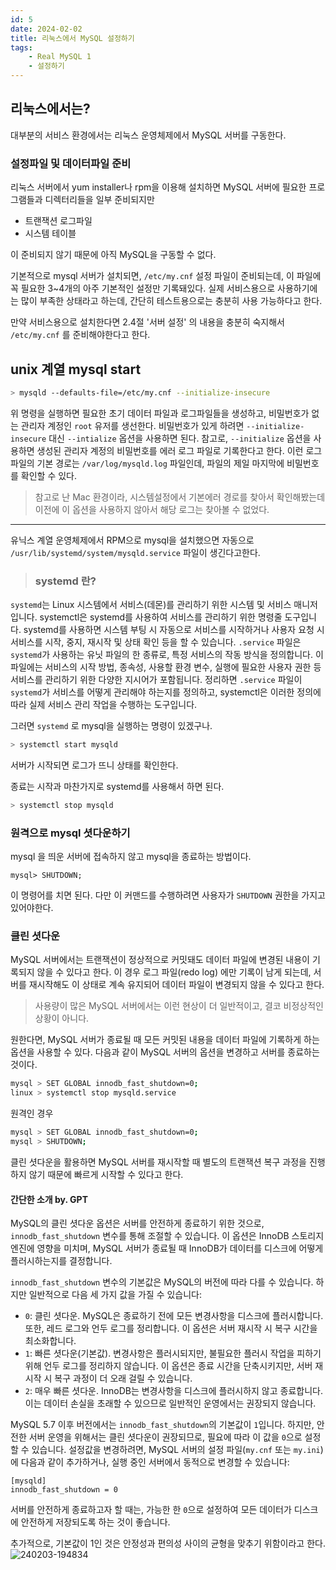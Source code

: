 ```yaml
---
id: 5
date: 2024-02-02
title: 리눅스에서 MySQL 설정하기
tags:
    - Real MySQL 1
    - 설정하기
---
```


## 리눅스에서는?

대부분의 서비스 환경에서는 리눅스 운영체제에서 MySQL 서버를 구동한다.

### 설정파일 및 데이터파일 준비

리눅스 서버에서 yum installer나 rpm을 이용해 설치하면
MySQL 서버에 필요한 프로그램들과 디렉터리들을 일부 준비되지만

- 트랜잭션 로그파일
- 시스템 테이블

이 준비되지 않기 때문에 아직 MySQL을 구동할 수 없다.

기본적으로 mysql 서버가 설치되면, `/etc/my.cnf` 설정 파일이 준비되는데, 이 파일에 꼭 필요한 3~4개의 아주 기본적인 설정만 기록돼있다.
실제 서비스용으로 사용하기에는 많이 부족한 상태라고 하는데, 간단히 테스트용으로는 충분히 사용 가능하다고 한다.

만약 서비스용으로 설치한다면 2.4절 '서버 설정' 의 내용을 충분히 숙지해서 `/etc/my.cnf` 를 준비해야한다고 한다.

## unix 계열 mysql start

```bash
> mysqld --defaults-file=/etc/my.cnf --initialize-insecure
```

위 명령을 실행하면 필요한 초기 데이터 파일과 로그파일들을 생성하고, 비밀번호가 없는 관리자 계정인 `root` 유저를 생선한다.
비밀번호가 있게 하려면 `--initialize-insecure` 대신 `--intialize` 옵션을 사용하면 된다.
참고로, `--initialize` 옵션을 사용하면 생성된 관리자 계정의 비밀번호를 에러 로그 파일로 기록한다고 한다.
이런 로그 파일의 기본 경로는 `/var/log/mysqld.log` 파일인데, 파일의 제일 마지막에 비밀번호를 확인할 수 있다.

> 참고로 난 Mac 환경이라, 시스템설정에서 기본에러 경로를 찾아서 확인해봤는데 이전에 이 옵션을 사용하지 않아서 해당 로그는 찾아볼 수 없었다.

---

유닉스 계열 운영체제에서 RPM으로 mysql을 설치했으면 자동으로 `/usr/lib/systemd/system/mysqld.service` 파일이 생긴다고한다.

> ### systemd 란?
>
`systemd`는 Linux 시스템에서 서비스(데몬)를 관리하기 위한 시스템 및 서비스 매니저입니다. systemctl은 systemd를 사용하여 서비스를 관리하기 위한 명령줄 도구입니다.
systemd를 사용하면 시스템 부팅 시 자동으로 서비스를 시작하거나 사용자 요청 시 서비스를 시작, 중지, 재시작 및 상태 확인 등을 할 수 있습니다.
`.service` 파일은 `systemd`가 사용하는 유닛 파일의 한 종류로, 특정 서비스의 작동 방식을 정의합니다. 이 파일에는 서비스의 시작 방법, 종속성, 사용할 환경 변수, 실행에 필요한 사용자 권한 등 서비스를 관리하기 위한 다양한 지시어가 포함됩니다.
정리하면 `.service` 파일이 `systemd`가 서비스를 어떻게 관리해야 하는지를 정의하고, systemctl은 이러한 정의에 따라 실제 서비스 관리 작업을 수행하는 도구입니다.

그러면 `systemd` 로 mysql을 실행하는 명령이 있겠구나.

```bash
> systemctl start mysqld
```

서버가 시작되면 로그가 뜨니 상태를 확인한다.

종료는 시작과 마찬가지로 systemd를 사용해서 하면 된다.

```bash
> systemctl stop mysqld
```

### 원격으로 mysql 셧다운하기

mysql 을 띄운 서버에 접속하지 않고 mysql을 종료하는 방법이다.

```
mysql> SHUTDOWN;
```

이 명령어를 치면 된다. 다만 이 커맨드를 수행하려면 사용자가 `SHUTDOWN` 권한을 가지고 있어야한다.

### 클린 셧다운

MySQL 서버에서는 트랜잭션이 정상적으로 커밋돼도 데이터 파일에 변경된 내용이 기록되지 않을 수 있다고 한다.
이 경우 로그 파일(redo log) 에만 기록이 남게 되는데,
서버를 재시작해도 이 상태로 계속 유지되어 데이터 파일이 변경되지 않을 수 있다고 한다.

> 사용량이 많은 MySQL 서버에서는 이런 현상이 더 일반적이고, 결코 비정상적인 상황이 아니다.

원한다면, MySQL 서버가 종료될 때 모든 커밋된 내용을 데이터 파일에 기록하게 하는 옵션을 사용할 수 있다.
다음과 같이 MySQL 서버의 옵션을 변경하고 서버를 종료하는 것이다.

```bash
mysql > SET GLOBAL innodb_fast_shutdown=0;
linux > systemctl stop mysqld.service
```

원격인 경우

```bash
mysql > SET GLOBAL innodb_fast_shutdown=0;
mysql > SHUTDOWN;
```

클린 셧다운을 활용하면 MySQL 서버를 재시작할 때 별도의 트랜잭션 복구 과정을 진행하지 않기 때문에 빠르게 시작할 수 있다고 한다.

#### 간단한 소개 by. GPT

MySQL의 클린 셧다운 옵션은 서버를 안전하게 종료하기 위한 것으로, `innodb_fast_shutdown` 변수를 통해 조절할 수 있습니다. 이 옵션은 InnoDB 스토리지 엔진에 영향을 미치며, MySQL 서버가 종료될 때 InnoDB가 데이터를 디스크에 어떻게 플러시하는지를 결정합니다.

`innodb_fast_shutdown` 변수의 기본값은 MySQL의 버전에 따라 다를 수 있습니다. 하지만 일반적으로 다음 세 가지 값을 가질 수 있습니다:

- `0`: 클린 셧다운. MySQL은 종료하기 전에 모든 변경사항을 디스크에 플러시합니다. 또한, 레드 로그와 언두 로그를 정리합니다. 이 옵션은 서버 재시작 시 복구 시간을 최소화합니다.
- `1`: 빠른 셧다운(기본값). 변경사항은 플러시되지만, 불필요한 플러시 작업을 피하기 위해 언두 로그를 정리하지 않습니다. 이 옵션은 종료 시간을 단축시키지만, 서버 재시작 시 복구 과정이 더 오래 걸릴 수 있습니다.
- `2`: 매우 빠른 셧다운. InnoDB는 변경사항을 디스크에 플러시하지 않고 종료합니다. 이는 데이터 손실을 초래할 수 있으므로 일반적인 운영에서는 권장되지 않습니다.

MySQL 5.7 이후 버전에서는 `innodb_fast_shutdown`의 기본값이 `1`입니다. 하지만, 안전한 서버 운영을 위해서는 클린 셧다운이 권장되므로, 필요에 따라 이 값을 `0`으로 설정할 수 있습니다. 설정값을 변경하려면, MySQL 서버의 설정 파일(`my.cnf` 또는 `my.ini`)에 다음과 같이 추가하거나, 실행 중인 서버에서 동적으로 변경할 수 있습니다:

```
[mysqld]
innodb_fast_shutdown = 0
```

서버를 안전하게 종료하고자 할 때는, 가능한 한 `0`으로 설정하여 모든 데이터가 디스크에 안전하게 저장되도록 하는 것이 좋습니다.

추가적으로, 기본값이 1인 것은 안정성과 편의성 사이의 균형을 맞추기 위함이라고 한다.
![240203-194834](/posts/4-install-mysql/240203-194834.png)
